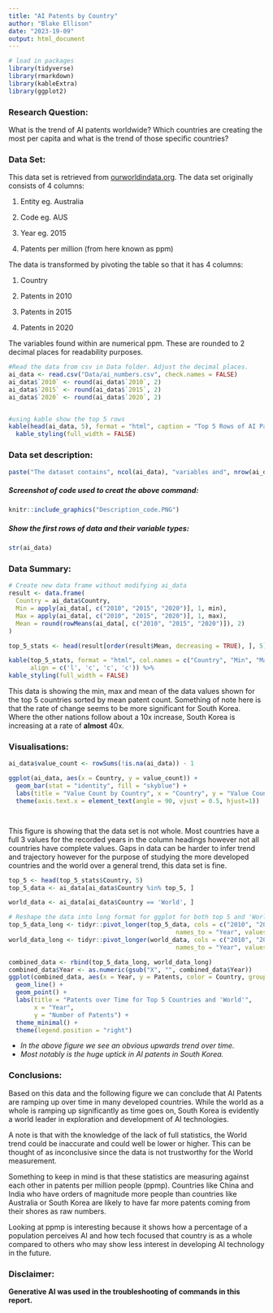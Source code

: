 ```yaml
---
title: "AI Patents by Country"
author: "Blake Ellison"
date: "2023-19-09"
output: html_document
---
```


```r
# load in packages
library(tidyverse)
library(rmarkdown)
library(kableExtra)
library(ggplot2)

```

### Research Question:

What is the trend of AI patents worldwide? Which countries are creating the most per capita and what is the trend of those specific countries?

### Data Set:

This data set is retrieved from [ourworldindata.org](https://ourworldindata.org/grapher/artificial-intelligence-patents-submitted-per-million). The data set originally consists of 4 columns:  
  
1) Entity eg. Australia  
  
2) Code eg. AUS  
  
3) Year eg. 2015  
  
4) Patents per million (from here known as ppm)

The data is transformed by pivoting the table so that it has 4 columns:

1) Country 
  
2) Patents in 2010
  
3) Patents in 2015
  
4) Patents in 2020

The variables found within are numerical ppm. These are rounded to 2 decimal places for readability purposes.

```r
#Read the data from csv in Data folder. Adjust the decimal places.
ai_data <- read.csv("Data/ai_numbers.csv", check.names = FALSE)
ai_data$`2010` <- round(ai_data$`2010`, 2)
ai_data$`2015` <- round(ai_data$`2015`, 2)
ai_data$`2020` <- round(ai_data$`2020`, 2)


#using kable show the top 5 rows
kable(head(ai_data, 5), format = "html", caption = "Top 5 Rows of AI Patent Data") %>%
  kable_styling(full_width = FALSE)
```

  
### Data set description:  
  
``` r
paste("The dataset contains", ncol(ai_data), "variables and", nrow(ai_data), "observations.")

```

##### Screenshot of code used to creat the above command:  
  
```r
knitr::include_graphics("Description_code.PNG")
```

##### Show the first rows of data and their variable types:  
  
```r
str(ai_data)
```

### Data Summary:

```r
# Create new data frame without modifying ai_data
result <- data.frame(
  Country = ai_data$Country,
  Min = apply(ai_data[, c("2010", "2015", "2020")], 1, min),
  Max = apply(ai_data[, c("2010", "2015", "2020")], 1, max),
  Mean = round(rowMeans(ai_data[, c("2010", "2015", "2020")]), 2)
)

top_5_stats <- head(result[order(result$Mean, decreasing = TRUE), ], 5)

kable(top_5_stats, format = "html", col.names = c("Country", "Min", "Max", "Mean"), caption = "Top 10 Countries by Mean AI Patents", 
      align = c('l', 'c', 'c', 'c')) %>%
kable_styling(full_width = FALSE)


```

This data is showing the min, max and mean of the data values shown for the top 5 countries sorted by mean patent count. Something of note here is that the rate of change seems to be more significant for South Korea. Where the other nations follow about a 10x increase, South Korea is increasing at a rate of **almost** 40x.

### Visualisations:

```r

ai_data$value_count <- rowSums(!is.na(ai_data)) - 1

ggplot(ai_data, aes(x = Country, y = value_count)) +
  geom_bar(stat = "identity", fill = "skyblue") +
  labs(title = "Value Count by Country", x = "Country", y = "Value Count") +
  theme(axis.text.x = element_text(angle = 90, vjust = 0.5, hjust=1))




```

This figure is showing that the data set is not whole. Most countries have a full 3 values for the recorded years in the column headings however not all countries have complete values. Gaps in data can be harder to infer trend and trajectory however for the purpose of studying the more developed countries and the world over a general trend, this data set is fine.


```r

top_5 <- head(top_5_stats$Country, 5)
top_5_data <- ai_data[ai_data$Country %in% top_5, ]

world_data <- ai_data[ai_data$Country == 'World', ]

# Reshape the data into long format for ggplot for both top 5 and 'World'
top_5_data_long <- tidyr::pivot_longer(top_5_data, cols = c("2010", "2015", "2020"),
                                              names_to = "Year", values_to = "Patents")
world_data_long <- tidyr::pivot_longer(world_data, cols = c("2010", "2015", "2020"),
                                              names_to = "Year", values_to = "Patents")

combined_data <- rbind(top_5_data_long, world_data_long)
combined_data$Year <- as.numeric(gsub("X", "", combined_data$Year))
ggplot(combined_data, aes(x = Year, y = Patents, color = Country, group = Country)) +
  geom_line() +
  geom_point() +
  labs(title = "Patents over Time for Top 5 Countries and 'World'",
       x = "Year",
       y = "Number of Patents") +
  theme_minimal() +
  theme(legend.position = "right")


```

* *In the above figure we see an obvious upwards trend over time.*
* *Most notably is the huge uptick in AI patents in South Korea.*


### Conclusions:

Based on this data and the following figure we can conclude that AI Patents are ramping up over time in many developed countries. While the world as a whole is ramping up significantly as time goes on, South Korea is evidently a world leader in exploration and development of AI technologies.

A note is that with the knowledge of the lack of full statistics, the World trend could be inaccurate and could well be lower or higher. This can be thought of as inconclusive since the data is not trustworthy for the World measurement.

Something to keep in mind is that these statistics are measuring against each other in patents per million people (ppmp). Countries like China and India who have orders of magnitude more people than countries like Australia or South Korea are likely to have far more patents coming from their shores as raw numbers. 

Looking at ppmp is interesting because it shows how a percentage of a population perceives AI and how tech focused that country is as a whole compared to others who may show less interest in developing AI technology in the future.  
  
    
### **Disclaimer:** 

**Generative AI was used in the troubleshooting of commands in this report.**